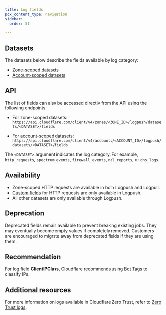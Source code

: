 ```yaml
---
title: Log fields
pcx_content_type: navigation
sidebar:
  order: 51

---
```


## Datasets

The datasets below describe the fields available by log category:

* [Zone-scoped datasets](/logs/reference/log-fields/zone/)
* [Account-scoped datasets](/logs/reference/log-fields/account/)

## API

The list of fields can also be accessed directly from the API using the following endpoints:

* For zone-scoped datasets: `https://api.cloudflare.com/client/v4/zones/<ZONE_ID>/logpush/datasets/<DATASET>/fields`

* For account-scoped datasets: `https://api.cloudflare.com/client/v4/accounts/<ACCOUNT_ID>/logpush/datasets/<DATASET>/fields`

The `<DATASET>` argument indicates the log category. For example, `http_requests`, `spectrum_events`, `firewall_events`, `nel_reports`, or `dns_logs`.

## Availability

* Zone-scoped HTTP requests are available in both Logpush and Logpull.
* [Custom fields](/logs/reference/custom-fields/) for HTTP requests are only available in Logpush.
* All other datasets are only available through Logpush.

## Deprecation

Deprecated fields remain available to prevent breaking existing jobs. They may eventually become empty values if completely removed. Customers are encouraged to migrate away from deprecated fields if they are using them.

## Recommendation

For log field **ClientIPClass**, Cloudflare recommends using [Bot Tags](/bots/concepts/cloudflare-bot-tags/) to classify IPs.

## Additional resources

For more information on logs available in Cloudflare Zero Trust, refer to [Zero Trust logs](/cloudflare-one/insights/logs/).
